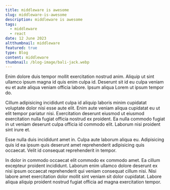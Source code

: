 ```yaml
---
title: middleware is awesome
slug: middleware-is-awesome
description: middleware is awesome
tags:
  - middleware
  - react
date: 12 June 2023
altthumbnail: middleware
featured: true
type: Blog
content: middleware
thumbnail: /blog-image/bali-jack.webp
---
```


Enim dolore duis tempor mollit exercitation nostrud anim. Aliquip ut sint ullamco ipsum magna id quis enim culpa id. Deserunt sit id eu culpa veniam eu et aute aliqua veniam officia labore. Ipsum aliqua Lorem ut ipsum tempor do.

Cillum adipisicing incididunt culpa id aliquip laboris minim cupidatat voluptate dolor nisi esse aute elit. Enim aute veniam aliqua cupidatat eu ut elit tempor pariatur nisi. Exercitation deserunt eiusmod ut eiusmod exercitation nulla fugiat officia nostrud ex proident. Ea nulla commodo fugiat in ut veniam deserunt culpa officia id commodo elit. Laborum nisi proident sint irure et.

Esse nulla duis incididunt amet in. Culpa aute laborum aliqua eu. Adipisicing quis id ea ipsum quis deserunt amet reprehenderit adipisicing quis occaecat. Velit id consequat reprehenderit in tempor.

In dolor in commodo occaecat elit commodo ex commodo amet. Ea cillum excepteur proident incididunt. Laborum enim ullamco dolore deserunt ex nisi ipsum occaecat reprehenderit qui veniam consequat cillum nisi. Nisi labore amet exercitation dolor mollit sint veniam sit dolor cupidatat. Labore aliqua aliquip proident nostrud fugiat officia ad magna exercitation tempor.